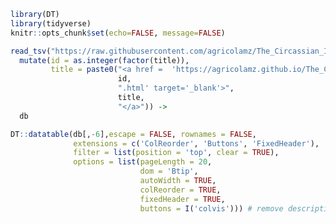 <style> div.main-container { max-width: 1600px; } </style>
```r
library(DT)
library(tidyverse)
knitr::opts_chunk$set(echo=FALSE, message=FALSE)
```

```r
read_tsv("https://raw.githubusercontent.com/agricolamz/The_Circassian_Isoglosses_Database/master/database.csv") %>% 
  mutate(id = as.integer(factor(title)),
         title = paste0("<a href =  'https://agricolamz.github.io/The_Circassian_Isoglosses_Database/",
                        id,
                        ".html' target='_blank'>",
                        title,
                        "</a>")) ->
  db

DT::datatable(db[,-6],escape = FALSE, rownames = FALSE,
              extensions = c('ColReorder', 'Buttons', 'FixedHeader'),
              filter = list(position = 'top', clear = TRUE),
              options = list(pageLength = 20, 
                             dom = 'Btip', 
                             autoWidth = TRUE, 
                             colReorder = TRUE,
                             fixedHeader = TRUE,
                             buttons = I('colvis'))) # remove description column
```